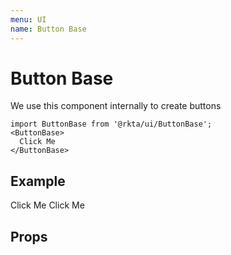 ```yaml
---
menu: UI
name: Button Base
---
```



# Button Base

We use this component internally to create buttons

```
import ButtonBase from '@rkta/ui/ButtonBase';
<ButtonBase>
  Click Me
</ButtonBase>
```

## Example

<Playground>
  <ButtonBase>Click Me</ButtonBase>
  <Divider />
  <ButtonBase busy>Click Me</ButtonBase>
</Playground>

## Props

<Props of={ButtonBase} />
